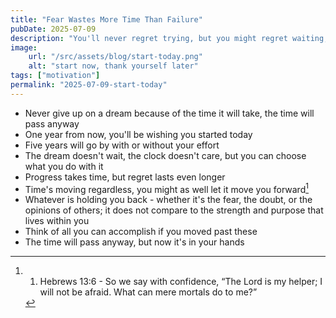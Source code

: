 ```yaml
---
title: "Fear Wastes More Time Than Failure"
pubDate: 2025-07-09
description: "You'll never regret trying, but you might regret waiting; make it count"
image:
    url: "/src/assets/blog/start-today.png"
    alt: "start now, thank yourself later"
tags: ["motivation"]
permalink: "2025-07-09-start-today"
---
```


<BlogLayout
    title={frontmatter.title}
    description={frontmatter.description}
    image={frontmatter.image.url}
    alt={frontmatter.image.alt}
    date={(frontmatter.pubDate).toString().slice(0,10)}
    tags={frontmatter.tags}
    currentPost={frontmatter.permalink}>

<span>

- Never give up on a dream because of the time it will take, the time will pass anyway
- One year from now, you'll be wishing you started today
- Five years will go by with or without your effort
- The dream doesn't wait, the clock doesn't care, but you can choose what you do with it
- Progress takes time, but regret lasts even longer
- Time's moving regardless, you might as well let it move you forward[^1]
- Whatever is holding you back - whether it's the fear, the doubt, or the opinions of others; it does not compare to the strength and purpose that lives within you
- Think of all you can accomplish if you moved past these
- The time will pass anyway, but now it's in your hands

[^1]:1. Hebrews 13:6 - So we say with confidence, “The Lord is my helper; I will not be afraid. What can mere mortals do to me?”

</span>
</BlogLayout>
